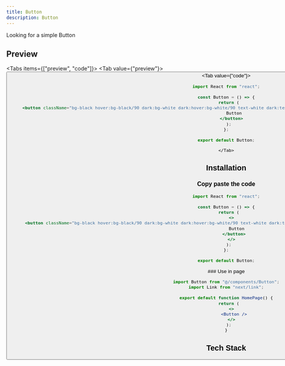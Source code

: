 ```yaml
---
title: Button
description: Button
---
```



Looking for a simple Button

## Preview

<Tabs items={["preview", "code"]}>
    <Tab value={"preview"}>    
       <Button />
    </Tab>
    <Tab value={"code"}>
```jsx
import React from "react";

const Button = () => {
  return (
    <button className="bg-black hover:bg-black/90 dark:bg-white dark:hover:bg-white/90 text-white dark:text-black px-3 py-1 rounded transition duration-300 text-sm">
      Button
    </button>
  );
};

export default Button;
```
    </Tab>
 </Tabs>

## Installation

<Steps>
<Step>

### Copy paste the code

```jsx title="components/Button.tsx"
import React from "react";

const Button = () => {
  return (
    <>
      <button className="bg-black hover:bg-black/90 dark:bg-white dark:hover:bg-white/90 text-white dark:text-black px-3 py-1 rounded transition duration-300 text-sm">
        Button
      </button>
    </>
  );
};

export default Button;
```

</Step>
<Step>
  ### Use in page

```jsx title="app/page.tsx"
import Button from "@/components/Button";
import Link from "next/link";

export default function HomePage() {
  return (
    <>
      <Button />
    </>
  );
}
```

</Step>
</Steps>

## Tech Stack

<Cards>
  <Card title="React" />
  <Card title="Next.js" />
  <Card title="Tailwind CSS" />
</Cards>
